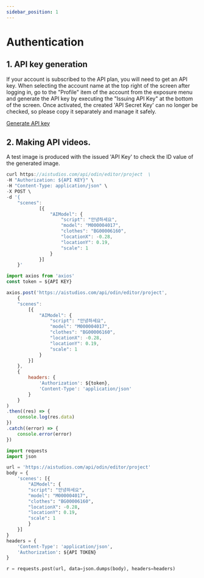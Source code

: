 ```yaml
---
sidebar_position: 1
---
```


# Authentication



## 1. API key generation

If your account is subscribed to the API plan, you will need to get an API key. When selecting the account name at the top right of the screen after logging in, go to the "Profile" item of the account from the exposure menu and generate the API key by executing the "Issuing API Key" at the bottom of the screen. Once activated, the created 'API Secret Key' can no longer be checked, so please copy it separately and manage it safely.

[Generate API key](https://www.deepbrain.io/pricing)



## 2. Making API videos.

A test image is produced with the issued 'API Key' to check the ID value of the generated image.


<Tabs>
<TabItem value="curl" label="cURL">

```js
curl https://aistudios.com/api/odin/editor/project  \
-H "Authorization: ${API KEY}" \
-H "Content-Type: application/json" \
-X POST \
-d '{
    "scenes":
            [{
                "AIModel": {
                    "script": "안녕하세요",
                    "model": "M000004017",
                    "clothes": "BG00006160",
                    "locationX": -0.28,
                    "locationY": 0.19,
                    "scale": 1
                }
            }]
    }'
```

</TabItem>
<TabItem value="js" label="Node.js">

```js
import axios from 'axios' 
const token = ${API KEY}

axios.post('https://aistudios.com/api/odin/editor/project', 
    {
    "scenes":
        [{
            "AIModel": {
                "script": "안녕하세요",
                "model": "M000004017",
                "clothes": "BG00006160",
                "locationX": -0.28,
                "locationY": 0.19,
                "scale": 1
            }
        }]
    }, 
    {
        headers: {
            'Authorization': ${token},
            'Content-Type': 'application/json'
        }
    }
)
.then((res) => {
    console.log(res.data)
})
.catch((error) => {
    console.error(error)
})
```

</TabItem>
<TabItem value="py" label="Python">

```py
import requests
import json

url = 'https://aistudios.com/api/odin/editor/project'
body = {
    'scenes': [{
        "AIModel": {
        "script": "안녕하세요",
        "model": "M000004017",
        "clothes": "BG00006160",
        "locationX": -0.28,
        "locationY": 0.19,
        "scale": 1
        }
    }]
}
headers = {
    'Content-Type': 'application/json',
    'Authorization': ${API TOKEN}
}

r = requests.post(url, data=json.dumps(body), headers=headers)
```

</TabItem>
</Tabs>